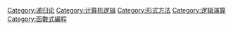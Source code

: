{{catmore}}

[[Category:递归论|Category:递归论]]
[[Category:计算机逻辑|Category:计算机逻辑]]
[[Category:形式方法|Category:形式方法]]
[[Category:逻辑演算|Category:逻辑演算]]
[[Category:函數式編程|Category:函數式編程]]